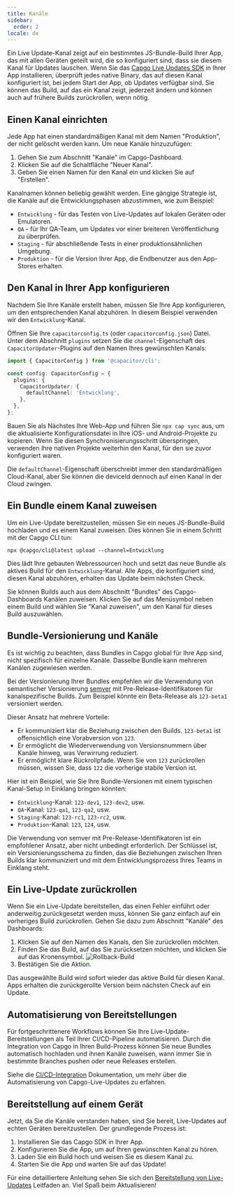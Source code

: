 ```yaml
---
title: Kanäle
sidebar:
  order: 2
locale: de
---
```



Ein Live Update-Kanal zeigt auf ein bestimmtes JS-Bundle-Build Ihrer App, das mit allen Geräten geteilt wird, die so konfiguriert sind, dass sie diesem Kanal für Updates lauschen. Wenn Sie das [Capgo Live Updates SDK](/docs/getting-started/quickstart/) in Ihrer App installieren, überprüft jedes native Binary, das auf diesen Kanal konfiguriert ist, bei jedem Start der App, ob Updates verfügbar sind. Sie können das Build, auf das ein Kanal zeigt, jederzeit ändern und können auch auf frühere Builds zurückrollen, wenn nötig.

## Einen Kanal einrichten

Jede App hat einen standardmäßigen Kanal mit dem Namen "Produktion", der nicht gelöscht werden kann. Um neue Kanäle hinzuzufügen:

1. Gehen Sie zum Abschnitt "Kanäle" im Capgo-Dashboard. 
2. Klicken Sie auf die Schaltfläche "Neuer Kanal".
3. Geben Sie einen Namen für den Kanal ein und klicken Sie auf "Erstellen".

Kanalnamen können beliebig gewählt werden. Eine gängige Strategie ist, die Kanäle auf die Entwicklungsphasen abzustimmen, wie zum Beispiel:

- `Entwicklung` - für das Testen von Live-Updates auf lokalen Geräten oder Emulatoren.
- `QA` - für Ihr QA-Team, um Updates vor einer breiteren Veröffentlichung zu überprüfen.
- `Staging` - für abschließende Tests in einer produktionsähnlichen Umgebung.
- `Produktion` - für die Version Ihrer App, die Endbenutzer aus den App-Stores erhalten.

## Den Kanal in Ihrer App konfigurieren

Nachdem Sie Ihre Kanäle erstellt haben, müssen Sie Ihre App konfigurieren, um den entsprechenden Kanal abzuhören. In diesem Beispiel verwenden wir den `Entwicklung`-Kanal.

Öffnen Sie Ihre `capacitorconfig.ts` (oder `capacitorconfig.json`) Datei. Unter dem Abschnitt `plugins` setzen Sie die `channel`-Eigenschaft des `CapacitorUpdater`-Plugins auf den Namen Ihres gewünschten Kanals:

```ts
import { CapacitorConfig } from '@capacitor/cli';

const config: CapacitorConfig = {
  plugins: {
    CapacitorUpdater: {
      defaultChannel: 'Entwicklung',
    },
  },
};
```

Bauen Sie als Nächstes Ihre Web-App und führen Sie `npx cap sync` aus, um die aktualisierte Konfigurationsdatei in Ihre iOS- und Android-Projekte zu kopieren. Wenn Sie diesen Synchronisierungsschritt überspringen, verwenden Ihre nativen Projekte weiterhin den Kanal, für den sie zuvor konfiguriert waren.

<Aside type="caution">

Die `defaultChannel`-Eigenschaft überschreibt immer den standardmäßigen Cloud-Kanal, aber Sie können die deviceId dennoch auf einen Kanal in der Cloud zwingen.

</Aside>


## Ein Bundle einem Kanal zuweisen

Um ein Live-Update bereitzustellen, müssen Sie ein neues JS-Bundle-Build hochladen und es einem Kanal zuweisen. Dies können Sie in einem Schritt mit der Capgo CLI tun:

```shell
npx @capgo/cli@latest upload --channel=Entwicklung
```

Dies lädt Ihre gebauten Webressourcen hoch und setzt das neue Bundle als aktives Build für den `Entwicklung`-Kanal. Alle Apps, die konfiguriert sind, diesen Kanal abzuhören, erhalten das Update beim nächsten Check.

Sie können Builds auch aus dem Abschnitt "Bundles" des Capgo-Dashboards Kanälen zuweisen. Klicken Sie auf das Menüsymbol neben einem Build und wählen Sie "Kanal zuweisen", um den Kanal für dieses Build auszuwählen.

## Bundle-Versionierung und Kanäle

Es ist wichtig zu beachten, dass Bundles in Capgo global für Ihre App sind, nicht spezifisch für einzelne Kanäle. Dasselbe Bundle kann mehreren Kanälen zugewiesen werden.

Bei der Versionierung Ihrer Bundles empfehlen wir die Verwendung von semantischer Versionierung [semver](https://semverorg/) mit Pre-Release-Identifikatoren für kanalspezifische Builds. Zum Beispiel könnte ein Beta-Release als `123-beta1` versioniert werden.

Dieser Ansatz hat mehrere Vorteile:

- Er kommuniziert klar die Beziehung zwischen den Builds. `123-beta1` ist offensichtlich eine Vorabversion von `123`.
- Er ermöglicht die Wiederverwendung von Versionsnummern über Kanäle hinweg, was Verwirrung reduziert.
- Er ermöglicht klare Rückrollpfade. Wenn Sie von `123` zurückrollen müssen, wissen Sie, dass `122` die vorherige stabile Version ist.

Hier ist ein Beispiel, wie Sie Ihre Bundle-Versionen mit einem typischen Kanal-Setup in Einklang bringen könnten:

- `Entwicklung`-Kanal: `123-dev1`, `123-dev2`, usw.
- `QA`-Kanal: `123-qa1`, `123-qa2`, usw.
- `Staging`-Kanal: `123-rc1`, `123-rc2`, usw.
- `Produktion`-Kanal: `123`, `124`, usw.

Die Verwendung von semver mit Pre-Release-Identifikatoren ist ein empfohlener Ansatz, aber nicht unbedingt erforderlich. Der Schlüssel ist, ein Versionierungsschema zu finden, das die Beziehungen zwischen Ihren Builds klar kommuniziert und mit dem Entwicklungsprozess Ihres Teams in Einklang steht.

## Ein Live-Update zurückrollen

Wenn Sie ein Live-Update bereitstellen, das einen Fehler einführt oder anderweitig zurückgesetzt werden muss, können Sie ganz einfach auf ein vorheriges Build zurückrollen. Gehen Sie dazu zum Abschnitt "Kanäle" des Dashboards:

<Steps>

1. Klicken Sie auf den Namen des Kanals, den Sie zurückrollen möchten.
2. Finden Sie das Build, auf das Sie zurücksetzen möchten, und klicken Sie auf das Kronensymbol.
![Rollback-Build](/select_bundlewebp)
3. Bestätigen Sie die Aktion.

</Steps>

Das ausgewählte Build wird sofort wieder das aktive Build für diesen Kanal. Apps erhalten die zurückgerollte Version beim nächsten Check auf ein Update.

## Automatisierung von Bereitstellungen

Für fortgeschrittenere Workflows können Sie Ihre Live-Update-Bereitstellungen als Teil Ihrer CI/CD-Pipeline automatisieren. Durch die Integration von Capgo in Ihren Build-Prozess können Sie neue Bundles automatisch hochladen und ihnen Kanäle zuweisen, wann immer Sie in bestimmte Branches pushen oder neue Releases erstellen.

Siehe die [CI/CD-Integration](/docs/cicd-integration/) Dokumentation, um mehr über die Automatisierung von Capgo-Live-Updates zu erfahren.

## Bereitstellung auf einem Gerät

Jetzt, da Sie die Kanäle verstanden haben, sind Sie bereit, Live-Updates auf echten Geräten bereitzustellen. Der grundlegende Prozess ist:

1. Installieren Sie das Capgo SDK in Ihrer App.
2. Konfigurieren Sie die App, um auf Ihren gewünschten Kanal zu hören.
3. Laden Sie ein Build hoch und weisen Sie es diesem Kanal zu.
4. Starten Sie die App und warten Sie auf das Update!

Für eine detailliertere Anleitung sehen Sie sich den [Bereitstellung von Live-Updates](/docs/getting-started/deploy/) Leitfaden an. Viel Spaß beim Aktualisieren!